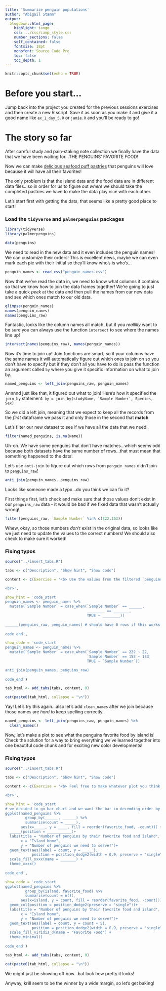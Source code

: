 ```yaml
---
title: 'Summarize penguin populations'
author: "Abigail Stamm"
output: 
  blogdown::html_page: 
    highlight: tango
    css: ../css/camp_style.css
    number_sections: false
    self_contained: false
    fontsize: 18pt
    monofont: Source Code Pro
    toc: false
    toc_depth: 1
---
```


```r
knitr::opts_chunk$set(echo = TRUE)
```

# Before you start...

Jump back into the project you created for the previous sessions exercises and then create a new R script. Save it as soon as you make it and give it a good name like `ex_1_day_5.R` or `jamie.R` and you'll be ready to go!

# The story so far

After careful study and pain-staking note collection we finally have the data that we have been waiting for...THE PENGUINS' FAVORITE FOOD! 

Now we can make [delicious seafood puff pastries](https://www.flavourandsavour.com/seafood-pot-pie-with-puff-pastry/) that penguins will love because it will have all their favorites!

The only problem is that the island data and the food data are in different data files...so in order for us to figure out *where* we should take the completed pastries we have to make the data play nice with each other.

Let's start first with getting the data, that seems like a pretty good place to start!

### Load the `tidyverse` and `palmerpenguins` packages 

```r
library(tidyverse)
library(palmerpenguins)

data(penguins)
```

We need to read in the new data and it even includes the penguin names! We can customize their orders! This is excellent news, maybe we can even mark each pie with their initial so they'll know who's is who's...

```r
penguin_names <- read_csv("penguin_names.csv")
```

Now that we've read the data in, we need to know what columns it contains so that we know how to join the data frames together! We're going to just take a quick *peek* at the data and then pull the names from our new data and see which ones match to our old data.

```r
glimpse(penguin_names)
names(penguin_names)
names(penguins_raw)
```

Fantastic, looks like the column names all match, but if you *reallllly* want to be sure you can always use the function `intersect` to see where the names line up!

```r
intersect(names(penguins_raw), names(penguin_names))
```

Now it's time to join up! Join functions are smart, so if your columns have the same names it will automatically figure out which ones to join on so you don't have to specify but if they don't all you have to do is pass the function an argument called `by` where you give it specific information on what to join by. 

```r
named_penguins <- left_join(penguins_raw, penguin_names)
```
Annnnd just like that, it figured out what to join! Here's how it specified the `join_by` statement: ```by = join_by(studyName, `Sample Number`, Species, Sex)```

So we did a left join, meaning that we expect to keep all the records from the *first* dataframe we pass it and only those in the second that __match__. 

Let's filter our new dataset to see if we have all the data that we need!

```r
filter(named_penguins, is.na(Name))
```

Uh-oh. We have some penguins that don't have matches...which seems odd because both datasets have the same number of rows...that must mean that something happened to the data!

Let's use `anti-join` to figure out which rows from `penguin_names` didn't join to `penguins_raw`!

```r
anti_join(penguin_names, penguins_raw)
```
Looks like someone made a typo...do you think we can fix it?

First things first, let's check and make sure that those values don't exist in our `penguins_raw` data - it would be bad if we fixed data that wasn't actually wrong!

```r
filter(penguins_raw, `Sample Number` %in% c(222,153))
```
Whew, okay, so those numbers *don't* exist in the original data, so looks like we just need to update the values to the correct numbers! We should also check to make sure it worked!

<div class="quiz">

### <i class="fas fa-cookie-bite" style="color: gray;"></i> Fixing typos {-}

```r
source("../insert_tabs.R")

tabs <- c("Description", "Show hint", "Show code")

content <- c(Exercise = '<b> Use the values from the filtered `penguins_raw` to correct the sample numbers in `penguin_names` so they match and then check to make sure all values join.</b>

<br>',

show_hint = 'code_start
penguin_names <- penguin_names %>% 
  mutate(`Sample Number` = case_when(`Sample Number` == ______,
                                     ________ == _______,
                                     TRUE ~ ________))
  
______(penguins_raw, penguin_names) # should have 0 rows if this works!
  
code_end',

show_code = 'code_start
penguin_names <- penguin_names %>% 
  mutate(`Sample Number` = case_when(`Sample Number` == 222 ~ 22,
                                     `Sample Number` == 153 ~ 133,
                                     TRUE ~ `Sample Number`))

anti_join(penguin_names, penguins_raw)
  
code_end')

tab_html <- add_tabs(tabs, content, 0)

cat(paste0(tab_html, collapse = "\n"))
```

</div>

Yay! Let's try this again...also let's add `clean_names` after we join because those names are *hard* to keep spelling correctly.

```r
named_penguins <- left_join(penguins_raw, penguin_names) %>% 
  clean_names()
```

Now, let's make a plot to see what the penguins favorite food by island is! Check the solution for a way to bring everything we've learned together into one beautiful code chunk and for exciting new color developments!

<div class="quiz">

### <i class="fas fa-cookie-bite" style="color: gray;"></i> Fixing typos {-}

```r
source("../insert_tabs.R")

tabs <- c("Description", "Show hint", "Show code")

content <- c(Exercise = '<b> Feel free to make whatever plot you think is best: we want to know how many penguins like each food by island. Use labels, summaries, or other methods to convey this information and have some fun!</b>

<br>',

show_hint = 'code_start
# we decided to go bar-chart and we want the bar in decending order by count!
ggplot(named_penguins %>% 
         group_by(______, ______) %>% 
         summarise(count = _____), 
       aes(x=_____, y = ____, fill = reorder(favorite_food, -count))) +
  _____(position = ___________)+
  labs(title = "Number of penguins by their favorite food and island",
       x = "Island home",
       y = "Number of penguins we need to serve!")+
  geom_text(aes(label = count, y = _____), 
            position = position_dodge2(width = 0.9, preserve = "single")) +
  scale_fill_xxxx(name = _______) +
  theme_xxxx()
  
code_end',

show_code = 'code_start
ggplot(named_penguins %>% 
         group_by(island, favorite_food) %>% 
         summarise(count = n()), 
       aes(x=island, y = count, fill = reorder(favorite_food, -count))) +
  geom_col(position = position_dodge2(preserve = "single"))+
  labs(title = "Number of penguins by their favorite food and island",
       x = "Island home",
       y = "Number of penguins we need to serve!")+
  geom_text(aes(label = count, y = count + 5), 
            position = position_dodge2(width = 0.9, preserve = "single")) +
  scale_fill_viridis_d(name = "Favorite Food") +
  theme_minimal()
  
code_end')

tab_html <- add_tabs(tabs, content, 0)

cat(paste0(tab_html, collapse = "\n"))
```

</div>

We might just be showing off now...but look how pretty it looks! 

Anyway, krill seem to be the winner by a wide margin, so let's get baking!

<i class="fa fa-cookie-bite"></i> 
<i class="fa fa-robot"></i> 
<i class="fa fa-cookie-bite"></i> 

